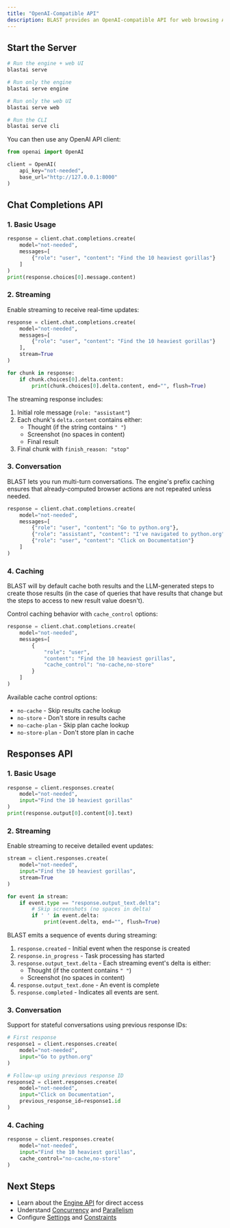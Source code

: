```yaml
---
title: "OpenAI-Compatible API"
description: BLAST provides an OpenAI-compatible API for web browsing AI.
---
```


## Start the Server

```bash
# Run the engine + web UI
blastai serve

# Run only the engine
blastai serve engine

# Run only the web UI
blastai serve web

# Run the CLI
blastai serve cli
```

You can then use any OpenAI API client:

```python
from openai import OpenAI

client = OpenAI(
    api_key="not-needed",
    base_url="http://127.0.0.1:8000"
)
```

## Chat Completions API

### 1. Basic Usage

```python
response = client.chat.completions.create(
    model="not-needed",
    messages=[
        {"role": "user", "content": "Find the 10 heaviest gorillas"}
    ]
)
print(response.choices[0].message.content)
```

### 2. Streaming

Enable streaming to receive real-time updates:

```python
response = client.chat.completions.create(
    model="not-needed",
    messages=[
        {"role": "user", "content": "Find the 10 heaviest gorillas"}
    ],
    stream=True
)

for chunk in response:
    if chunk.choices[0].delta.content:
        print(chunk.choices[0].delta.content, end="", flush=True)
```

The streaming response includes:
1. Initial role message (`role: "assistant"`)
2. Each chunk's `delta.content` contains either:
   - Thought (if the string contains `" "`)
   - Screenshot (no spaces in content)
   - Final result
3. Final chunk with `finish_reason: "stop"`

### 3. Conversation

BLAST lets you run multi-turn conversations. The engine's prefix caching ensures that already-computed browser actions are not repeated unless needed.

```python
response = client.chat.completions.create(
    model="not-needed",
    messages=[
        {"role": "user", "content": "Go to python.org"},
        {"role": "assistant", "content": "I've navigated to python.org"},
        {"role": "user", "content": "Click on Documentation"}
    ]
)
```

### 4. Caching

BLAST will by default cache both results and the LLM-generated steps to create those results (in the case of queries that have results that change but the steps to access to new result value doesn't).

Control caching behavior with `cache_control` options:

```python
response = client.chat.completions.create(
    model="not-needed",
    messages=[
        {
            "role": "user",
            "content": "Find the 10 heaviest gorillas",
            "cache_control": "no-cache,no-store"
        }
    ]
)
```

Available cache control options:
- `no-cache` - Skip results cache lookup
- `no-store` - Don't store in results cache
- `no-cache-plan` - Skip plan cache lookup
- `no-store-plan` - Don't store plan in cache

## Responses API

### 1. Basic Usage

```python
response = client.responses.create(
    model="not-needed",
    input="Find the 10 heaviest gorillas"
)
print(response.output[0].content[0].text)
```

### 2. Streaming

Enable streaming to receive detailed event updates:

```python
stream = client.responses.create(
    model="not-needed",
    input="Find the 10 heaviest gorillas",
    stream=True
)

for event in stream:
    if event.type == "response.output_text.delta":
        # Skip screenshots (no spaces in delta)
        if ' ' in event.delta:
            print(event.delta, end="", flush=True)
```

BLAST emits a sequence of events during streaming:

1. `response.created` - Initial event when the response is created
2. `response.in_progress` - Task processing has started
3. `response.output_text.delta` - Each streaming event's delta is either:
   - Thought (if the content contains `" "`)
   - Screenshot (no spaces in content)
4. `response.output_text.done` - An event is complete
5. `response.completed` - Indicates all events are sent.

### 3. Conversation

Support for stateful conversations using previous response IDs:

```python
# First response
response1 = client.responses.create(
    model="not-needed",
    input="Go to python.org"
)

# Follow-up using previous response ID
response2 = client.responses.create(
    model="not-needed",
    input="Click on Documentation",
    previous_response_id=response1.id
)
```

### 4. Caching


```python
response = client.responses.create(
    model="not-needed",
    input="Find the 10 heaviest gorillas",
    cache_control="no-cache,no-store"
)
```

## Next Steps

- Learn about the [Engine API](/guides/engine-api) for direct access
- Understand [Concurrency](/guides/concurrency) and [Parallelism](/guides/parallelism)
- Configure [Settings](/guides/settings) and [Constraints](/guides/constraints)